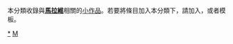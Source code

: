 {{Catnav|頁面分類|地理|国家|非洲国家|马拉维}}
{{hiddencat}}
{{WPSS-cat}}
本分類收錄與'''[[馬拉維|馬拉維]]'''相關的[[Wikipedia:小作品|小作品]]。若要將條目加入本分類下，請加入'''{{tl|Malawi-stub}}'''，或者'''{{tl|馬拉維小作品}}'''模板。

[[Category:馬拉維|*]]
[[Category:非洲小作品|M]]